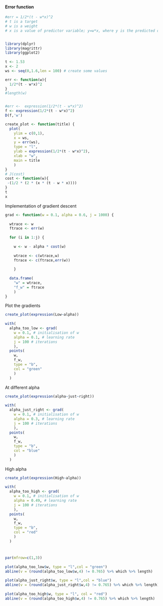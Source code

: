 
#### Error function
```{r}
#err = 1/2*(t - w*x)^2
# t is a target
# w is a weight
# x is a value of predictor variable; y=w*x, where y is the predicted output


library(dplyr)
library(magrittr)
library(ggplot2)
 
t <- 1.53
x <- 2 
ws <- seq(0,1.6,len = 100) # create some values

err <- function(w){
  1/2*(t - w*x)^2
}
#length(w)


#err <-  expression(1/2*(t - w*x)^2)
f <- expression(1/2*(t - w*x)^2)
D(f,'w')

create_plot <- function(title) {
  plot(
    ylim = c(0,1),
    x = ws,
    y = err(ws), 
    type = "l", 
    ylab = expression(1/2*(t - w*x)^2),
    xlab = "w",
    main = title
    )
}
# J(cost)
cost <- function(w){
 -(1/2 * (2 * (x * (t - w * x))))
}
t
x
```

Implementation of gradient descent
```{r}
grad <- function(w = 0.1, alpha = 0.6, j = 1000) {
  
  wtrace <- w
  ftrace <- err(w)
  
  for (i in 1:j) {
    
    w <- w - alpha * cost(w)
    
    wtrace <- c(wtrace,w)
    ftrace <- c(ftrace,err(w))
    
    }
  
  data.frame(
    "w" = wtrace,
    "f_w" = ftrace
    )
}

```

Plot the gradients
```{r}
create_plot(expression(Low~alpha))
 
with(
  alpha_too_low <- grad(
    w = 0.1, # initialisation of w
    alpha = 0.1, # learning rate
    j = 100 # iterations
    ),
  points(
    w, 
    f_w, 
    type = "b", 
    col = "green"
    )
  )
```
At different alpha
```{r}
create_plot(expression(alpha~just~right))
 
with(
  alpha_just_right <- grad(
    w = 0.1, # initialisation of w
    alpha = 0.3, # learning rate
    j = 100 # iterations
    ),
  points(
    w, 
    f_w, 
    type = "b", 
    col = "blue"
    )
  )
```

High alpha
```{r}
create_plot(expression(High~alpha))
 
with(
  alpha_too_high <- grad(
    w = 0.1, # initialisation of w
    alpha = 0.49, # learning rate
    j = 100 # iterations
    ),
  points(
    w, 
    f_w, 
    type = "b", 
    col = "red"
    )
  )
```

#
```{r}
par(mfrow=c(1,3))
 
plot(alpha_too_low$w, type = "l",col = "green")
abline(v = (round(alpha_too_low$w,4) != 0.765) %>% which %>% length)
 
plot(alpha_just_right$w, type = "l",col = "blue")
abline(v = (round(alpha_just_right$w,4) != 0.765) %>% which %>% length)
 
plot(alpha_too_high$w, type = "l", col = "red")
abline(v = (round(alpha_too_high$w,4) != 0.765) %>% which %>% length)
```

